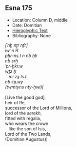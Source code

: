 ## Esna 175 {-}

- Location: Column D, middle
- Date: Domitian
- [Hieroglyphic Text](https://www.ifao.egnet.net/uploads/publications/enligne/Temples-Esna002.pdf#page=365){target="_blank"}
- Bibliography: None

<style>
  .col2 {
    columns: 2 300px;         /* number of columns and width in pixels*/
    -webkit-columns: 2 300px; /* chrome, safari */
    -moz-columns: 2 300px;    /* firefox */
    -webkit-column-break-inside: avoid;
    -page-break-inside: avoid;
    -break-inside: avoid;
  }

</style>

<div class="col2">

| *[ʿnḫ nṯr nfr]  *
| *ỉwʿ n Rʿ  *
| *pẖr-ns.t n nb ḥḥ  *
| *nb srḫ   *
| *ʿpr-ẖkr.w  *
| *wṯz ḫʿ* 
|    *mỉ zȝ Is.t  *
| *nb-tȝ.wy  *
| *(twmtyns nty-ḫwỉ)|  *
|  
| [Live the good god],
| heir of Re,
| successor of the Lord of Millions,
| lord of the *serekh*,
| fitted with regalia,
| who wears the crown 
|    like the son of Isis,
| Lord of the Two Lands,
| (Domitian Augustus)|

</div>